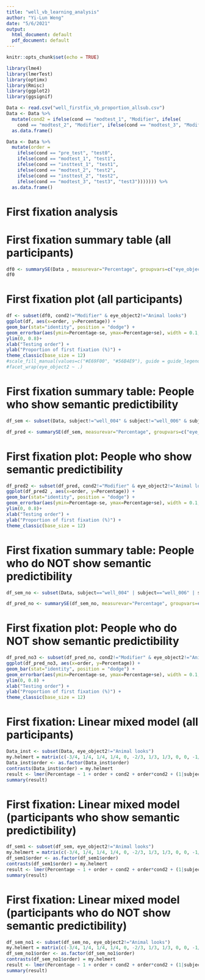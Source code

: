 ```yaml
---
title: "well_vb_learning_analysis"
author: "Yi-Lun Weng"
date: "5/6/2021"
output:
  html_document: default
  pdf_document: default
---
```


```r
knitr::opts_chunk$set(echo = TRUE)
```


```r
library(lme4)
library(lmerTest)
library(optimx)
library(Rmisc)
library(ggplot2)
library(ggsignif)
```

```r
Data <- read.csv("well_firstfix_vb_proportion_allsub.csv")
Data <- Data %>%
  mutate(cond2 = ifelse(cond == "modtest_1", "Modifier", ifelse(
    cond == "modtest_2", "Modifier", ifelse(cond == "modtest_3", "Modifier", "Instrument")))) %>%
  as.data.frame()

Data <- Data %>%
  mutate(order = 
    ifelse(cond == "pre_test", "test0",
    ifelse(cond == "modtest_1", "test1",
    ifelse(cond == "insttest_1", "test1",
    ifelse(cond == "modtest_2", "test2", 
    ifelse(cond == "insttest_2", "test2",
    ifelse(cond == "modtest_3", "test3", "test3"))))))) %>%
  as.data.frame()
```

# First fixation analysis
# First fixation summary table (all participants)
```r
df0 <- summarySE(Data , measurevar="Percentage", groupvars=c("eye_object2","cond2","order"))
df0
```


# First fixation plot (all participants)
```r
df <- subset(df0, cond2!="Modifier" & eye_object2!="Animal looks")
ggplot(df, aes(x=order, y=Percentage)) + 
geom_bar(stat="identity", position = "dodge") +
geom_errorbar(aes(ymin=Percentage-se, ymax=Percentage+se), width = 0.1, position = position_dodge(width = 0.9))+
ylim(0, 0.8)+
xlab("Testing order") +
ylab("Proportion of first fixation (%)") +
theme_classic(base_size = 12) 
#scale_fill_manual(values=c("#E69F00", "#56B4E9"), guide = guide_legend(title = "Training condition"))
#facet_wrap(eye_object2 ~ .)
```


# First fixation summary table: People who show semantic predictibility
```r
df_sem <- subset(Data, subject!="well_004" & subject!="well_006" & subject!="well_014" & subject!="well_015" & subject!="well_016" & subject!="well_017" & subject!="well_018" & subject!="well_020" & subject!="well_023" & subject!="well_029" & subject!="well_030" & subject!="well_032" & subject!="well_033" & subject!="well_036" & subject!="well_037" & subject!="well_040")

df_pred <- summarySE(df_sem, measurevar="Percentage", groupvars=c("eye_object2","cond2","order"))

```

# First fixation plot: People who show semantic predictibility
```r
df_pred2 <- subset(df_pred, cond2!="Modifier" & eye_object2!="Animal looks")
ggplot(df_pred2 , aes(x=order, y=Percentage)) + 
geom_bar(stat="identity", position = "dodge") +
geom_errorbar(aes(ymin=Percentage-se, ymax=Percentage+se), width = 0.1, position = position_dodge(width = 0.9))+
ylim(0, 0.8)+
xlab("Testing order") +
ylab("Proportion of first fixation (%)") +
theme_classic(base_size = 12) 
```


# First fixation summary table: People who do NOT show semantic predictibility
```r
df_sem_no <- subset(Data, subject=="well_004" | subject=="well_006" | subject=="well_014" | subject=="well_015" | subject=="well_016" | subject=="well_017" | subject=="well_018" | subject=="well_020" | subject=="well_023" | subject=="well_029" | subject=="well_030" | subject=="well_032" | subject=="well_033" | subject=="well_036" | subject=="well_037" | subject=="well_040")

df_pred_no <- summarySE(df_sem_no, measurevar="Percentage", groupvars=c("eye_object2","cond2","order"))
```

# First fixation plot: People who do NOT show semantic predictibility
```r
df_pred_no3 <- subset(df_pred_no, cond2!="Modifier" & eye_object2!="Animal looks")
ggplot(df_pred_no3, aes(x=order, y=Percentage)) + 
geom_bar(stat="identity", position = "dodge") +
geom_errorbar(aes(ymin=Percentage-se, ymax=Percentage+se), width = 0.1, position = position_dodge(width = 0.9)) +
ylim(0, 0.8) +
xlab("Testing order") +
ylab("Proportion of first fixation (%)") +
theme_classic(base_size = 12) 
```


# First fixation: Linear mixed model (all participants)
```r
Data_inst <- subset(Data, eye_object2!="Animal looks")
my.helmert = matrix(c(-3/4, 1/4, 1/4, 1/4, 0, -2/3, 1/3, 1/3, 0, 0, -1/2, 1/2), ncol = 3)
Data_inst$order <- as.factor(Data_inst$order)
contrasts(Data_inst$order) = my.helmert
result <- lmer(Percentage ~ 1 + order + cond2 + order*cond2 + (1|subject), data = Data_inst, control = lmerControl(optimizer= "optimx", optCtrl=list(method="nlminb")))
summary(result)
```

# First fixation: Linear mixed model (participants who show semantic predictibility)
```r
df_sem1 <- subset(df_sem, eye_object2!="Animal looks")
my.helmert = matrix(c(-3/4, 1/4, 1/4, 1/4, 0, -2/3, 1/3, 1/3, 0, 0, -1/2, 1/2), ncol = 3)
df_sem1$order <- as.factor(df_sem1$order)
contrasts(df_sem1$order) = my.helmert
result <- lmer(Percentage ~ 1 + order + cond2 + order*cond2 + (1|subject), data = df_sem1, control = lmerControl(optimizer= "optimx", optCtrl=list(method="nlminb")))
summary(result)
```

# First fixation: Linear mixed model (participants who do NOT show semantic predictibility)
```r
df_sem_no1 <- subset(df_sem_no, eye_object2!="Animal looks")
my.helmert = matrix(c(-3/4, 1/4, 1/4, 1/4, 0, -2/3, 1/3, 1/3, 0, 0, -1/2, 1/2), ncol = 3)
df_sem_no1$order <- as.factor(df_sem_no1$order)
contrasts(df_sem_no1$order) = my.helmert
result <- lmer(Percentage ~ 1 + order + cond2 + order*cond2 + (1|subject), data = df_sem_no1, control = lmerControl(optimizer= "optimx", optCtrl=list(method="nlminb")))
summary(result)
```

